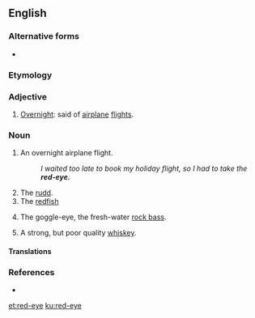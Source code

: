 ==English==
{{wikipedia|red-eye flight}}
{{wikipedia|dab=Red eye}}

===Alternative forms===
* {{l|en|redeye}}

===Etymology===
{{compound|red|eye|lang=en}}

===Adjective===
{{en-adj|-}}

# {{lb|en|informal}} [[overnight|Overnight]]: said of [[airplane]] [[flight]]s.

===Noun===
{{en-noun}}

# {{lb|en|informal}} An overnight airplane flight.
#: ''I waited too late to book my holiday flight, so I had to take the '''red-eye.'''''
# The [[rudd]].
# The [[redfish]]
# {{lb|en|US|dialect}} The goggle-eye, the fresh-water [[rock bass]].
# {{lb|en|slang}} A strong, but poor quality [[whiskey]].

====Translations====
{{trans-see|rock bass}}

===References===
* {{R:Webster 1913}}

[[et:red-eye]]
[[ku:red-eye]]